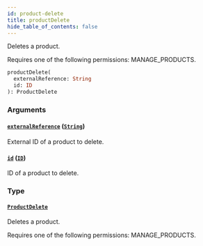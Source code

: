 ```yaml
---
id: product-delete
title: productDelete
hide_table_of_contents: false
---
```


Deletes a product.

Requires one of the following permissions: MANAGE_PRODUCTS.

```graphql
productDelete(
  externalReference: String
  id: ID
): ProductDelete
```

### Arguments

#### [`externalReference`](#) ([`String`](../../../developer/api-reference/scalars/string))

External ID of a product to delete.

#### [`id`](#) ([`ID`](../../../developer/api-reference/scalars/id))

ID of a product to delete.

### Type

#### [`ProductDelete`](../../../developer/api-reference/objects/product-delete)

Deletes a product.

Requires one of the following permissions: MANAGE_PRODUCTS.
